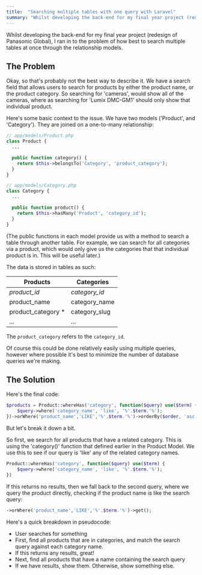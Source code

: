 ```yaml
---
title:  "Searching multiple tables with one query with Laravel"
summary: "Whilst developing the back-end for my final year project (redesign of Panasonic Global), I ran in to"
---
```


Whilst developing the back-end for my final year project (redesign of Panasonic Global), I ran in to the problem of how best to search multiple tables at once through the relationship models.

## The Problem

Okay, so that's probably not the best way to describe it. We have a search field that allows users to search for products by either the product name, or the product category. So searching for 'cameras', would show all of the cameras, where as searching for 'Lumix DMC-GM1' should only show that individual product.

Here's some basic context to the issue. We have two models ('Product', and 'Category'). They are joined on a one-to-many relationship:

```php
// app/models/Product.php
class Product {
  ...

  public function category() {
    return $this->belongsTo('Category', 'product_category');
  }
}
```

```php
// app/models/Category.php
class Category {
  ...

  public function product() {
    return $this->hasMany('Product', 'category_id');
  }
}
```

(The public functions in each model provide us with a method to search a table through another table. For example, we can search for all categories via a product, which would only give us the categories that that individual product is in. This will be useful later.)

The data is stored in tables as such:

| Products            | Categories    |
| ------------------- | ------------- |
| _product_id_        | _category_id_ |
| product_name        | category_name |
| product_category \* | category_slug |
| ...                 | ...           |

The `product_category` refers to the `category_id`.

Of course this could be done relatively easily using multiple queries, however where possible it's best to minimize the number of database queries we're making.

## The Solution

Here's the final code:

```php
$products = Product::whereHas('category', function($query) use($term) {
    $query->where('category_name', 'like', '%'.$term.'%');
})->orWhere('product_name','LIKE','%'.$term.'%')->orderBy($order, 'asc')->get();
```

But let's break it down a bit.

So first, we search for all products that have a related category. This is using the 'category()' function that defined earlier in the Product Model. We use this to see if our query is 'like' any of the related category names.

```php
Product::whereHas('category', function($query) use($term) {
    $query->where('category_name', 'like', '%'.$term.'%');
})
```

If this returns no results, then we fall back to the second query, where we query the product directly, checking if the product name is like the search query:

```php
->orWhere('product_name','LIKE','%'.$term.'%')->get();
```

Here's a quick breakdown in pseudocode:

* User searches for something
* First, find all products that are in categories, and match the search query against each category name.
* If this returns any results, great!
* Next, find all products that have a name containing the search query
* If we have results, show them. Otherwise, show something else.
